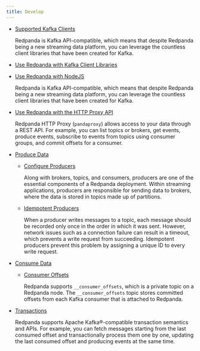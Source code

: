 ```yaml
---
title: Develop
---
```


<head>
    <meta name="title" content="Develop | Redpanda Docs"/>
    <meta name="description" content="Develop doc topics."/>
    <link rel="canonical" href="https://docs.redpanda.com/docs/develop/" />
</head>

- [Supported Kafka Clients](../develop/kafka-clients)

    Redpanda is Kafka API-compatible, which means that despite Redpanda being a new streaming data platform, you can leverage the countless client libraries that have been created for Kafka.

- [Use Redpanda with Kafka Client Libraries](../develop/code-examples)

- [Use Redpanda with NodeJS](../develop/guide-nodejs)

    Redpanda is Kafka API-compatible, which means that despite Redpanda being a new streaming data platform, you can leverage the countless client libraries that have been created for Kafka.

- [Use Redpanda with the HTTP Proxy API](../develop/http-proxy)

    Redpanda HTTP Proxy (`pandaproxy`) allows access to your data through a REST API. For example, you can list topics or brokers, get events, produce events, subscribe to events from topics using consumer groups, and commit offsets for a consumer. 

- [Produce Data](../develop/produce-data)
  - [Configure Producers](../develop/produce-data/configure-producers)

      Along with brokers, topics, and consumers, producers are one of the essential
      components of a Redpanda deployment. Within streaming applications, producers
      are responsible for sending data to brokers, where the data is stored in topics made
      up of partitions.

  - [Idempotent Producers](../develop/produce-data/idempotent-producers)

      When a producer writes messages to a topic, each message should be recorded only once in the order in which it was sent. However, network issues such as a connection failure can result in a timeout, which prevents a write request from succeeding. Idempotent producers prevent this problem by assigning a unique ID to every write request.

- [Consume Data](../develop/consume-data/)
  - [Consumer Offsets](../develop/consume-data/consumer-offsets)
    
    Redpanda supports `__consumer_offsets`, which is a private topic on a Redpanda node. The `__consumer_offsets` topic stores committed offsets from each Kafka consumer that is attached to Redpanda. 

- [Transactions](../develop/transactions)

    Redpanda supports Apache Kafka®-compatible transaction semantics and APIs. For example, you can fetch messages starting from the last consumed offset and transactionally process them one by one, updating the last consumed offset and producing events at the same time.